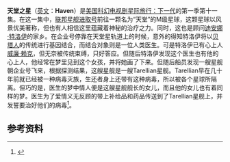 {{Pathnav|星际旅行|星际旅行：下一代剧集列表}}
{{Infobox Television episode
| Title = 天堂之星
| Image = [[Image:天堂之星.jpg|200px]]
| Caption = 舰长和他的女儿。
| Series = [[星际旅行：下一代|星际旅行：下一代]]
| Season = 1
| Episode = 11
| Production = 105
| Airdate = {{Start date|1987|11|30}}
| Teleplay = 
| Story = 
| Writer       = 	Lan O'Kun
| Director = Richard Compton
| Music = 
| Guests =
| Prev = [[Q的游戏|Q的游戏]]
| Next = [[珍重再见|珍重再见]]
| Episode list = [[星际旅行：下一代剧集列表|星际旅行：下一代剧集列表]]
}}

'''天堂之星'''（[[英文|英文]]：'''Haven'''）是[[美国|美国]][[科幻|科幻]][[电视剧|电视剧]][[星际旅行：下一代|星际旅行：下一代]]的第一季第十一集。在这一集中，[[联邦星舰进取号_(NCC-1701-D)|联邦星舰进取号]]前往一颗名为“天堂”的M级星球，这颗星球以风景优美著称，但也有人相信这里蕴藏着神秘的治疗之力。同时，这也是顾问[[迪安娜·特洛伊|迪安娜·特洛伊]]的家乡。在企业号停靠在天堂星轨道上的时候，意外的得知特洛伊将以[[贝塔人|贝塔人]]的传统进行基因结合，而结合对象则是一位人类医生。可是特洛伊已有心上人[[威廉·赖克|威廉·赖克]]，但无奈被传统束缚，只好答应。但随后特洛伊发现这个医生也有他的心上人，他经常在梦里见到这个女孩，并将她画了下来。但随后船员发现一艘星舰朝企业号飞来，根据探测结果，这艘星舰是一艘Tarellian星舰。Tarellian早在几十年前就已经被一种病毒灭族，生还者身上还带有这种病毒，所以被各个星球所隔离。但巧的是，医生的梦中情人便是这艘星舰舰长的女儿，而且他的女儿也有着同样的梦。医生为了爱情义无反顾的带上补给品和药品传送到了Tarellian星舰上，并发誓要治好他们的病毒<ref>{{Memoryalpha|Haven (episode)|天堂之星}}</ref>。

==参考资料==
{{reflist}}

{{下一代第一季}}